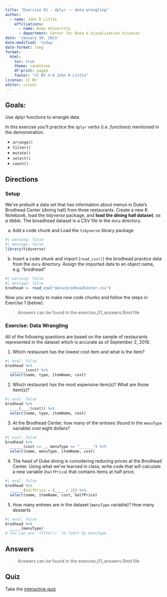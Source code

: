```yaml
---
title: "Exercise 01 - dplyr -- data wrangling"
author: 
  - name: John R Little
    affiliations:
      - name: Duke University
      - department: Center for Data & Vizualization Sciences
date: 'January 10, 2023'
date-modified: 'today'
date-format: long
format: 
  html:
    toc: true
    theme: sandstone
    df-print: paged
    footer: "CC BY 4.0 John R Little"
license: CC BY    
editor: visual  
---
```


## Goals:

Use dplyr functions to wrangle data

In this exercise you'll practice the `dplyr` verbs (i.e. *functions*) mentioned in the demonstration.

-   `arrange()`
-   `filter()`
-   `mutate()`
-   `select()`
-   `count()`

## Directions

### Setup

We've prebuilt a data set that has information about menus in Duke's Brodhead Center (dining hall) from three restaurants. Create a new R Notebook, load the *tidyverse* package, and **load the dining hall dataset**, *as a tibble*. The broadhead dataset is a CSV file in the `data` directory.

a.  Add a code chunk and Load the `tidyverse` library package

```r
#| warning: false
#| message: false
library(tidyverse)
```

b.  Insert a code chunk and import (`read_csv()`) the brodhead practice data from the `data` directory. Assign the imported data to an object name, e.g. "brodhead"

```r
#| warning: false
#| message: false
brodhead <- read_csv("data/brodheadCenter.csv")
```

Now you are ready to make new code chunks and follow the steps in Exercise 1 (below).

> Answers can be found in the exercise_01_answers.Rmd file

### Exercise: Data Wrangling

All of the following questions are based on the sample of restaurants represented in the dataset which is accurate as of September 2, 2016.

1.  Which restaurant has the lowest cost item and what is the item?

```r
#| eval: false
brodhead %>% 
  _______(cost) %>% 
  select(name, type, itemName, cost)
```

2.  Which restaurant has the most expensive item(s)? What are those item(s)?

```r
#| eval: false
brodhead %>% 
  ____(____(cost)) %>% 
  select(name, type, itemName, cost)
```

3.  At the Brodhead Center, how many of the entrees (found in the `menuType` variable) cost eight dollars?

```r
#| eval: false
brodhead %>% 
  ______(cost == _, menuType == "______") %>% 
  select(name, menuType, itemName, cost)
```

4.  The head of Duke dining is considering reducing prices at the Brodhead Center. Using what we've learned in class, write code that will calculate a new variable (`halfPrice`) that contains items at half price.

```r
#| eval: false
brodhead %>% 
  ______(halfPrice = (____ / 2)) %>% 
  select(name, itemName, cost, halfPrice)
```

5.  How many entrees are in the dataset (`menuType` variable)? How many desserts

```r
#| eval: false
brodhead %>% 
  _____(menuType)
# You can use `filter()` to limit by menuType
```

## Answers

> Answers can be found in the exercise_01_answers.Rmd file

## Quiz

Take the [interactive quiz](https://posit.cloud/learn/primers/2.2)
